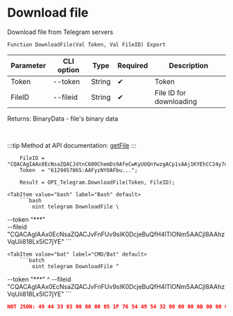 ﻿---
sidebar_position: 5
---


# Download file
 Download file from Telegram servers



`Function DownloadFile(Val Token, Val FileID) Export`

  | Parameter | CLI option | Type | Required | Description |
  |-|-|-|-|-|
  | Token | --token | String | &#x2714; | Token |
  | FileID | --fileid | String | &#x2714; | File ID for downloading |

  
  Returns:  BinaryData - file's binary data

<br/>

:::tip
Method at API documentation: [getFile](https://core.telegram.org/bots/api#getfile)
:::
<br/>


```bsl title="1C:Enterprise/OneScript code example"
    FileID = "CQACAgIAAx0EcNsaZQACJdtnC600ChemDs9AfeCwKyUUQnYwzgACp1sAAj1KYEhCC24y7dGmOjYE";
    Token  = "6129457865:AAFyzNYOAFbu...";

    Result = OPI_Telegram.DownloadFile(Token, FileID);
```
 

 <Tabs>
  
    <TabItem value="bash" label="Bash" default>
        ```bash
            oint telegram DownloadFile \
 --token "***" \
 --fileid "CQACAgIAAx0EcNsaZQACJvFnFUv9sIK0DcjeBuQfH4lTIONm5AACjl8AAhzVqUii818Lx5lC7jYE"
        ```
    </TabItem>
  
    <TabItem value="bat" label="CMD/Bat" default>
        ```batch
            oint telegram DownloadFile ^
 --token "***" ^
 --fileid "CQACAgIAAx0EcNsaZQACJvFnFUv9sIK0DcjeBuQfH4lTIONm5AACjl8AAhzVqUii818Lx5lC7jYE"
        ```
    </TabItem>
</Tabs>


```json title="Result"
NOT JSON: 49 44 33 03 00 00 00 05 1F 76 54 49 54 32 00 00 00 0B 00 00 01 FF FE 44 00 6F 00 67 00 73 00 54 50 45 31 00 00 00 15 00 00 01 FF FE 4D 00 6F 00 74 00 6F 00 72 00 68 00 65 00 61 00 64 00 54 59…
```
